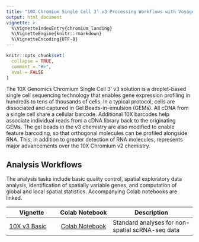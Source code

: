 ```yaml
---
title: "10X Chromium Single Cell 3’ v3 Processing Workflows with Voyager"
output: html_document
vignette: >
  %\VignetteIndexEntry{chromium_landing}
  %\VignetteEngine{knitr::rmarkdown}
  %\VignetteEncoding{UTF-8}
---
```

  
```r
knitr::opts_chunk$set(
  collapse = TRUE,
  comment = "#>",
  eval = FALSE
)
```

The 10X Genomics Chromium Single Cell 3' v3 solution is a droplet-based single cell sequencing technology that enables gene expression profiling in hundreds to tens of thousands of cells. In a typical protocol, cells are dissociated and captured in Gel Beads-in-emulsion (GEMs). All cDNA from a single cell share a cellular barcode. Additional 10X barcodes help associate individual reads from a cDNA library back to the originating GEMs. The gel beads in the v3 chemistry are also modified to enable feature barcoding, so that orthogonal molecules can be profiled alongside RNA. This, in addition to greater detection of RNA molecules, represents major advancements over the 10X Chromium v2 chemistry.

## Analysis Workflows

The analysis tasks include basic quality control, spatial exploratory data analysis, identification of spatially variable genes, and computation of global and local spatial statistics. Accompanying Colab notebooks are linked.

| Vignette          |   Colab Notebook   | Description                   |
  |-------------------|:------------------:|-------------------------------|
  | [10X v3 Basic](https://pachterlab.github.io/voyager/articles/nonspatial.html) | [Colab Notebook](https://colab.research.google.com/github/pachterlab/voyager/blob/documentation/vignettes/nonspatial.ipynb) | Standard analyses for non-spatial scRNA-seq data |
  
